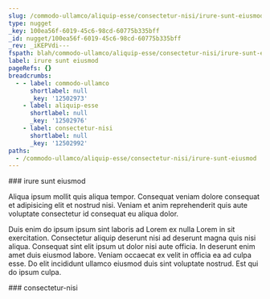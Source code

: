 ```yaml
---
slug: /commodo-ullamco/aliquip-esse/consectetur-nisi/irure-sunt-eiusmod
type: nugget
_key: 100ea56f-6019-45c6-98cd-60775b335bff
_id: nugget/100ea56f-6019-45c6-98cd-60775b335bff
_rev: _iKEPVdi---
fspath: blah/commodo-ullamco/aliquip-esse/consectetur-nisi/irure-sunt-eiusmod.md
label: irure sunt eiusmod
pageRefs: {}
breadcrumbs:
  - - label: commodo-ullamco
      shortlabel: null
      _key: '12502973'
    - label: aliquip-esse
      shortlabel: null
      _key: '12502976'
    - label: consectetur-nisi
      shortlabel: null
      _key: '12502992'
paths:
  - /commodo-ullamco/aliquip-esse/consectetur-nisi/irure-sunt-eiusmod
---
```


<NuggetArea>
<Nugget slug="/commodo-ullamco/aliquip-esse/consectetur-nisi/irure-sunt-eiusmod" type="nugget" _key="100ea56f-6019-45c6-98cd-60775b335bff" _id="nugget/100ea56f-6019-45c6-98cd-60775b335bff" _rev="_iKEPVdi---" fspath="blah/commodo-ullamco/aliquip-esse/consectetur-nisi/irure-sunt-eiusmod.md" label="irure sunt eiusmod" paths="/commodo-ullamco/aliquip-esse/consectetur-nisi/irure-sunt-eiusmod">
<NuggetBody>
### irure sunt eiusmod

Aliqua ipsum mollit quis aliqua tempor. Consequat veniam dolore consequat et adipisicing elit et nostrud nisi. Veniam et anim reprehenderit quis aute voluptate consectetur id consequat eu aliqua dolor.

Duis enim do ipsum ipsum sint laboris ad Lorem ex nulla Lorem in sit exercitation. Consectetur aliquip deserunt nisi ad deserunt magna quis nisi aliqua. Consequat sint elit ipsum ut dolor nisi aute officia. In deserunt enim amet duis eiusmod labore. Veniam occaecat ex velit in officia ea ad culpa esse. Do elit incididunt ullamco eiusmod duis sint voluptate nostrud. Est qui do ipsum culpa.

</NuggetBody>
<Breadcrumbs>
<Crumbs>
<Crumb _key="12502973" label="commodo-ullamco" /><Crumb _key="12502976" label="aliquip-esse" /><Crumb _key="12502992" label="consectetur-nisi" />
</Crumbs>
</Breadcrumbs>
</Nugget>

<NuggetsInbound>
</NuggetsInbound>
<NuggetsOutbound>
</NuggetsOutbound>
</NuggetArea>
<PassagesInbound>
<Passage direction="inbound" type="passage" _key="12502992" _id="passage/12502992" _rev="_iKEPVde---" label="consectetur-nisi" passage="consectetur-nisi" fspath="blah/commodo-ullamco/aliquip-esse/consectetur-nisi" paths="/commodo-ullamco/aliquip-esse/consectetur-nisi" slug="/commodo-ullamco/aliquip-esse/consectetur-nisi">
<NuggetBody>
### consectetur-nisi

</NuggetBody>
<Breadcrumbs>
<Crumbs>
<Crumb _key="12502973" label="commodo-ullamco" /><Crumb _key="12502976" label="aliquip-esse" />
</Crumbs>
</Breadcrumbs>
</Passage>

</PassagesInbound>
<PassagesOutbound>
</PassagesOutbound>